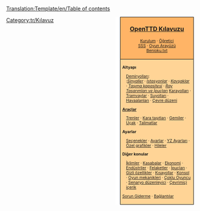 [[Translation:Template/en/Table of contents]]
<noinclude></noinclude>
<div style="float:right; padding-left:12px; background:#ffffff;">
<div style="border:1px solid #000000; background:#ffb466; padding:5px; -moz-border-radius-topleft:5px; -moz-border-radius-topright:5px; font-size: 12pt;">
<center><strong><font size="3">[[tr/Manual/OpenTTD|OpenTTD Kılavuzu]]</font></strong></center>
<div style="font-size: 8pt; text-align: center;">
[[tr/Manual/Kurulum|Kurulum]] &middot; 
[[tr/Manual/Öğretici|Öğretici]]<br />
[[tr/Archive/Other/SSS|SSS]] &middot; 
[[tr/Manual/Oyun Arayüzü|Oyun Arayüzü]]<br />
[[tr/unsorted/Benioku.txt|Benioku.txt]]
</div>
</div>
<div style="border:1px solid black; border-top-width: 0px; background:#ffd496; padding:5px; -moz-border-radius-bottomleft:5px; -moz-border-radius-bottomright:8px; font-size: 8pt;">

<div style="width: 186px">
'''Altyapı'''
<div style="margin-left:10px;">
[[tr/Manual/Demiryolu inşaatı|Demiryolları]]: <br />
:''[[tr/Sinyaller|Sinyaller]]'' &middot; ''[[tr/Demiryolu istasyonu|İstasyonlar]]'' &middot; ''[[tr/Community/Junctionary/Kavşaklar|Kavşaklar]]'' &middot; ''[[tr/Trenyolu Tasarımları|Taşıma kapasitesi]]'' &middot; ''[[tr/Manual/Ray Tasarımları|Ray Tasarımları ve İpuçları]]''
[[tr/Manual/Karayolu inşaatı|Karayolları]] &middot; [[tr/Manual/Tramvaylar|Tramvaylar]] &middot; [[tr/Manual/Suyolu inşaatı|Suyolları]] &middot; [[tr/Manual/Havaalanı inşaatı|Havaalanları]] &middot; [[tr/Manual/Çevre düzeni|Çevre düzeni]]
</div>
</div>

<div style="width: 186px">
'''[[tr/Manual/Base Set/Vehicles/Araçlar|Araçlar]]'''
<div style="margin-left:10px;">
[[tr/Manual/Base Set/Vehicles/Trenler|Trenler]] &middot; [[tr/Manual/Base Set/Vehicles/Kara taşıtları|Kara taşıtları]] &middot; [[tr/Manual/Base Set/Vehicles/Gemiler|Gemiler]] &middot;
[[tr/Manual/Base Set/Vehicles/Uçak|Uçak]] &middot; [[tr/Manual/Talimatlar|Talimatlar]]
</div>
</div>

<div style="width: 186px">
'''Ayarlar'''
<div style="margin-left:10px;">
[[tr/Manual/Seçenekler|Seçenekler]] &middot; [[tr/Archive/Manual/Settings/Ayarlar|Ayarlar]] &middot; [[tr/Archive/Manual/Settings/YZ Ayarları|YZ Ayarları]] &middot;
[[tr/Manual/NewGRF|Özel grafikler]] &middot; [[tr/Manual/Hileler|Hileler]]
</div>
</div>

<div style="width: 186px">
'''Diğer konular'''<br />
<div style="margin-left:10px;">
[[tr/Manual/İklimler|İklimler]] &middot; [[tr/Manual/Kasabalar|Kasabalar]] &middot; [[tr/Manual/Ekonomi|Ekonomi]] &middot; [[tr/Manual/Base Set/Economy/Endüstriler|Endüstriler]] &middot;
[[tr/Manual/Felaketler|Felaketler]] &middot; [[tr/Manual/İpuçları|İpuçları]] &middot;
[[tr/Manual/Gizli özellikler|Gizli özellikler]] &middot; [[tr/Manual/Kısayollar|Kısayollar]] &middot;
[[tr/Manual/Konsol|Konsol]] &middot; [[tr/Oyun mekanikleri|Oyun mekanikleri]] &middot;
[[tr/Manual/Çoklu Oyuncu|Çoklu Oyuncu]] &middot; [[tr/Manual/Senaryo düzenleyici|Senaryo düzenleyici]] &middot;
[[tr/Manual/Çevrimiçi içerik|Çevrimiçi içerik]]
</div>
</div>

[[tr/Archive/Other/Sorun Giderme|Sorun Giderme]] &middot; [[tr/Archive/Other/Bağlantılar|Bağlantılar]]
</div>
</div>
<includeonly>[[Category:tr/Kılavuz]]</includeonly>